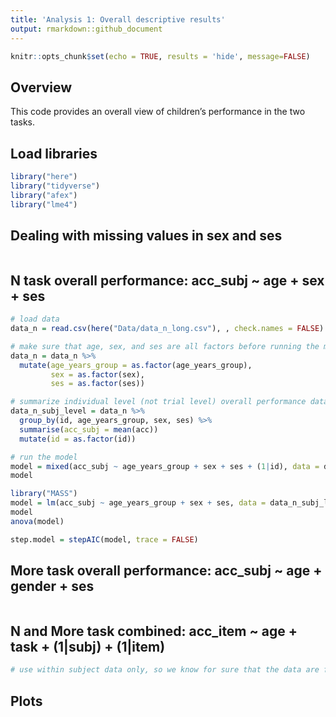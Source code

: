```yaml
---
title: 'Analysis 1: Overall descriptive results'
output: rmarkdown::github_document
---
```


```r
knitr::opts_chunk$set(echo = TRUE, results = 'hide', message=FALSE)
```

## Overview

This code provides an overall view of children's performance in the two tasks. 

## Load libraries
```r
library("here")
library("tidyverse")
library("afex")
library("lme4")
```
## Dealing with missing values in sex and ses
```r
```


## N task overall performance: acc_subj ~ age + sex + ses
```r
# load data
data_n = read.csv(here("Data/data_n_long.csv"), , check.names = FALSE)

# make sure that age, sex, and ses are all factors before running the model
data_n = data_n %>%
  mutate(age_years_group = as.factor(age_years_group),
         sex = as.factor(sex),
         ses = as.factor(ses))

# summarize individual level (not trial level) overall performance data
data_n_subj_level = data_n %>%
  group_by(id, age_years_group, sex, ses) %>%
  summarise(acc_subj = mean(acc)) 
  mutate(id = as.factor(id))

# run the model
model = mixed(acc_subj ~ age_years_group + sex + ses + (1|id), data = data_n_subj_level, REML = TRUE, method = "KR")
model

library("MASS")
model = lm(acc_subj ~ age_years_group + sex + ses, data = data_n_subj_level)
model
anova(model)

step.model = stepAIC(model, trace = FALSE)
```

## More task overall performance: acc_subj ~ age + gender + ses
```r

```

## N and More task combined: acc_item ~ age + task + (1|subj) + (1|item)
```r
# use within subject data only, so we know for sure that the data are from the same child

```

## Plots
```r


```